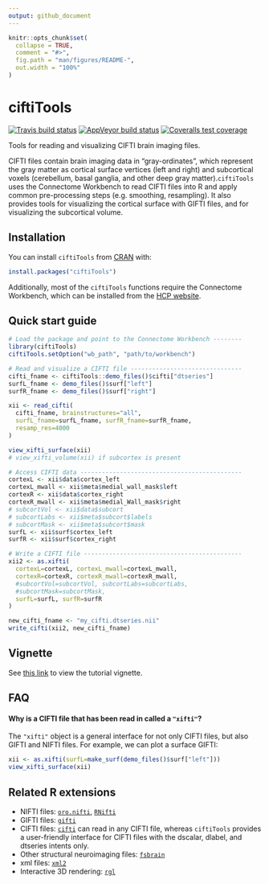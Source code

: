 ```yaml
---
output: github_document
---
```


<!-- README.md is generated from README.Rmd. Please edit that file -->

```r
knitr::opts_chunk$set(
  collapse = TRUE,
  comment = "#>",
  fig.path = "man/figures/README-",
  out.width = "100%"
)
```

# ciftiTools

<!-- badges: start -->
[![Travis build status](https://travis-ci.com/mandymejia/ciftiTools.svg?branch=master)](https://travis-ci.com/mandymejia/ciftiTools)
[![AppVeyor build status](https://ci.appveyor.com/api/projects/status/github/mandymejia/ciftiTools?branch=master&svg=true)](https://ci.appveyor.com/project/mandymejia/ciftiTools)
[![Coveralls test coverage](https://coveralls.io/repos/github/mandymejia/ciftiTools/badge.svg)](https://coveralls.io/github/mandymejia/ciftiTools)
<!-- badges: end -->

Tools for reading and visualizing CIFTI brain imaging files.

CIFTI files contain brain imaging data in "gray-ordinates", which  represent the gray matter as cortical surface vertices (left and right) and subcortical voxels (cerebellum, basal ganglia, and other deep gray matter).`ciftiTools` uses the Connectome Workbench to read CIFTI files into R and apply common pre-processing steps (e.g. smoothing, resampling). It also
provides tools for visualizing the cortical surface with GIFTI files, and for visualizing the subcortical volume. 

## Installation

You can install `ciftiTools` from [CRAN](https://cran.r-project.org/) with:

``` r
install.packages("ciftiTools")
```

Additionally, most of the `ciftiTools` functions require the Connectome Workbench, which can be installed from the [HCP website](https://www.humanconnectome.org/software/get-connectome-workbench).

## Quick start guide

``` r
# Load the package and point to the Connectome Workbench --------
library(ciftiTools)
ciftiTools.setOption("wb_path", "path/to/workbench")

# Read and visualize a CIFTI file -------------------------------
cifti_fname <- ciftiTools::demo_files()$cifti["dtseries"]
surfL_fname <- demo_files()$surf["left"]
surfR_fname <- demo_files()$surf["right"]

xii <- read_cifti(
  cifti_fname, brainstructures="all", 
  surfL_fname=surfL_fname, surfR_fname=surfR_fname,
  resamp_res=4000
)

view_xifti_surface(xii)
# view_xifti_volume(xii) if subcortex is present

# Access CIFTI data ---------------------------------------------
cortexL <- xii$data$cortex_left
cortexL_mwall <- xii$meta$medial_wall_mask$left
cortexR <- xii$data$cortex_right
cortexR_mwall <- xii$meta$medial_Wall_mask$right
# subcortVol <- xii$data$subcort
# subcortLabs <- xii$meta$subcort$labels
# subcortMask <- xii$meta$subcort$mask
surfL <- xii$surf$cortex_left
surfR <- xii$surf$cortex_right

# Write a CIFTI file --------------------------------------------
xii2 <- as.xifti(
  cortexL=cortexL, cortexL_mwall=cortexL_mwall,
  cortexR=cortexR, cortexR_mwall=cortexR_mwall,
  #subcortVol=subcortVol, subcortLabs=subcortLabs,
  #subcortMask=subcortMask,
  surfL=surfL, surfR=surfR
)

new_cifti_fname <- "my_cifti.dtseries.nii"
write_cifti(xii2, new_cifti_fname)
```

## Vignette

See [this link](https://htmlpreview.github.io/?https://github.com/mandymejia/ciftiTools/blob/master/vignettes/ciftiTools_vignette.html) to view the tutorial vignette.

## FAQ

#### Why is a CIFTI file that has been read in called a `"xifti"`?

The `"xifti"` object is a general interface for not only CIFTI files, but also GIFTI and NIFTI files. For example, we can plot a surface GIFTI:

``` r
xii <- as.xifti(surfL=make_surf(demo_files()$surf["left"]))
view_xifti_surface(xii)
```

## Related R extensions

* NIFTI files: [`oro.nifti`](https://CRAN.R-project.org/package=oro.nifti), [`RNifti`](https://CRAN.R-project.org/package=RNifti)
* GIFTI files: [`gifti`](https://CRAN.R-project.org/package=gifti)
* CIFTI files: [`cifti`](https://CRAN.R-project.org/package=cifti) can read in any CIFTI file, whereas `ciftiTools` provides a user-friendly interface for CIFTI files with the dscalar, dlabel, and dtseries intents only.
* Other structural neuroimaging files: [`fsbrain`](https://CRAN.R-project.org/package=fsbrain)
* xml files: [`xml2`](https://CRAN.R-project.org/package=xml2)
* Interactive 3D rendering: [`rgl`](https://CRAN.R-project.org/package=rgl) 
